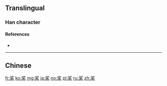 {{also|槳}}
==Translingual==

===Han character===
{{Han char|rn=75|rad=木|as=06|sn=10|four=|canj=LND}}

====References====
* {{Han ref|kx=0526.211|hdz=21205.040|uh=6868|ud=26728}}

----

==Chinese==
{{zh-see|槳}}

[[fr:桨]]
[[ko:桨]]
[[mg:桨]]
[[ja:桨]]
[[no:桨]]
[[pl:桨]]
[[ru:桨]]
[[zh:桨]]